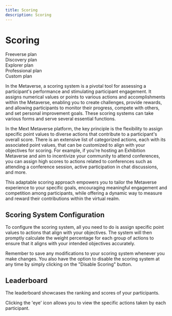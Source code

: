 ```yaml
---
title: Scoring
description: Scoring
---
```


# Scoring

<div class="flex-row">
  <div class="plan">Freeverse plan</div>
  <div class="plan">Discovery plan</div>
  <div class="plan">Explorer plan</div>
  <div class="plan">Professional plan</div>
  <div class="plan">Custom plan</div>
</div>

In the Metaverse, a scoring system is a pivotal tool for assessing a participant's performance and stimulating participant engagement. It assigns numerical values or points to various actions and accomplishments within the Metaverse, enabling you to create challenges, provide rewards, and allowing participants to monitor their progress, compete with others, and set personal improvement goals. These scoring systems can take various forms and serve several essential functions.

In the Mext Metaverse platform, the key principle is the flexibility to assign specific point values to diverse actions that contribute to a participant's overall score. There is an extensive list of categorized actions, each with its associated point values, that can be customized to align with your objectives for scoring. For example, if you're hosting an Exhibition Metaverse and aim to incentivize your community to attend conferences, you can assign high scores to actions related to conferences such as attending a conference session, active participation in chat discussions, and more.

This adaptable scoring approach empowers you to tailor the Metaverse experience to your specific goals, encouraging meaningful engagement and competition among participants, while offering a dynamic way to measure and reward their contributions within the virtual realm.

## Scoring System Configuration

To configure the scoring system, all you need to do is assign specific point values to actions that align with your objectives. The system will then promptly calculate the weight percentage for each group of actions to ensure that it aligns with your intended objectives accurately.

Remember to save any modifications to your scoring system whenever you make changes. You also have the option to disable the scoring system at any time by simply clicking on the "Disable Scoring" button.

## Leaderboard

The leaderboard showcases the ranking and scores of your participants.

Clicking the 'eye' icon allows you to view the specific actions taken by each participant.
